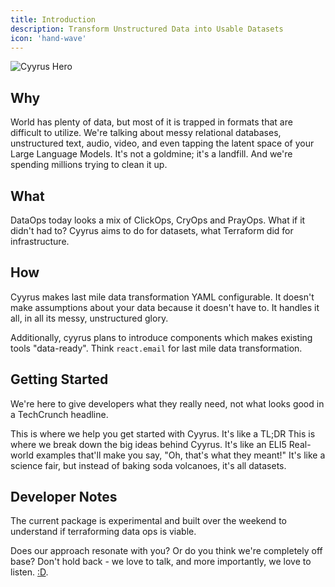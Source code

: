 ```yaml
---
title: Introduction
description: Transform Unstructured Data into Usable Datasets
icon: 'hand-wave'
---
```


<img
  src="/images/hero.png"
  alt="Cyyrus Hero"
/>

## Why

World has plenty of data, but most of it is trapped in formats that are difficult to utilize. We're talking about messy relational databases, unstructured text, audio, video, and even tapping the latent space of your Large Language Models. It's not a goldmine; it's a landfill. And we're spending millions trying to clean it up.

## What

DataOps today looks a mix of ClickOps, CryOps and PrayOps. What if it didn't had to? Cyyrus aims to do for datasets, what Terraform did for infrastructure.

## How

Cyyrus makes last mile data transformation YAML configurable. It doesn't make assumptions about your data because it doesn't have to. It handles it all, in all its messy, unstructured glory.

Additionally, cyyrus plans to introduce components which makes existing tools "data-ready". Think `react.email` for last mile data transformation.

## Getting Started

We're here to give developers what they really need, not what looks good in a TechCrunch headline.

<CardGroup cols={2}>
  <Card
    title="Quick Start"
    icon="pen-to-square"
    href="/quickstart/library/configuration"
  >
    This is where we help you get started with Cyyrus. It's like a TL;DR
  </Card>
  <Card
    title="Concepts"
    icon="image"
    href="/concepts/tasks"
  >
    This is where we break down the big ideas behind Cyyrus. It's like an ELI5
  </Card>
  <Card
    title="Examples"
    icon="screwdriver-wrench"
    href="https://github.com/wizenheimer/cyyrus/tree/master/examples"
  >
    Real-world examples that'll make you say, "Oh, that's what they meant!"
  </Card>
  <Card
    title="Showcase"
    icon="stars"
    href="https://huggingface.co/search/full-text?q=cyyrus&type=dataset"
  >
    It's like a science fair, but instead of baking soda volcanoes, it's all datasets.
  </Card>
</CardGroup>

## Developer Notes

The current package is experimental and built over the weekend to understand if terraforming data ops is viable.

Does our approach resonate with you? Or do you think we're completely off base? Don't hold back - we love to talk, and more importantly, we love to listen. [:D](mailto:cyyruslabs@gmail.com).